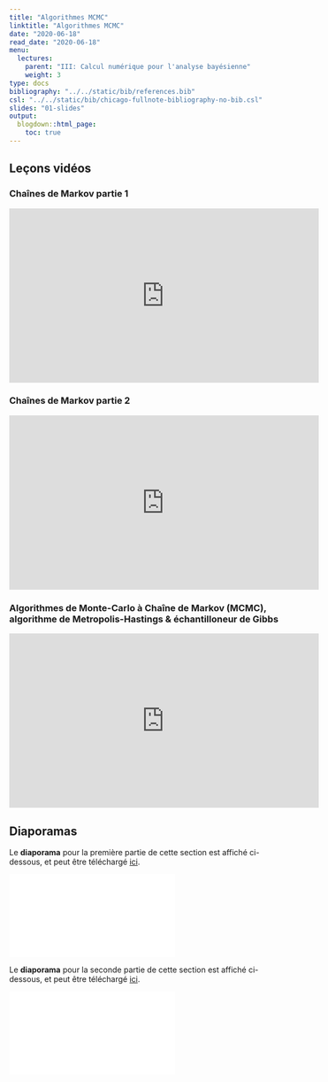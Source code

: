 ```yaml
---
title: "Algorithmes MCMC"
linktitle: "Algorithmes MCMC"
date: "2020-06-18"
read_date: "2020-06-18"
menu:
  lectures:
    parent: "III: Calcul numérique pour l'analyse bayésienne"
    weight: 3
type: docs
bibliography: "../../static/bib/references.bib"
csl: "../../static/bib/chicago-fullnote-bibliography-no-bib.csl"
slides: "01-slides"
output:
  blogdown::html_page:
    toc: true
---
```


## Leçons vidéos

### Chaînes de Markov partie 1
<iframe width="560" height="315" src="https://www.youtube.com/embed/YrN85dfVY1w" frameborder="0" allow="accelerometer; autoplay; encrypted-media; gyroscope; picture-in-picture" allowfullscreen></iframe>

### Chaînes de Markov partie 2
<iframe width="560" height="315" src="https://www.youtube.com/embed/PVyD1CBs2KU" frameborder="0" allow="accelerometer; autoplay; encrypted-media; gyroscope; picture-in-picture" allowfullscreen></iframe>

### Algorithmes de Monte-Carlo à Chaîne de Markov (MCMC), algorithme de Metropolis-Hastings & échantilloneur de Gibbs
<iframe width="560" height="315" src="https://www.youtube.com/embed/4vyumvSy_x0" frameborder="0" allow="accelerometer; autoplay; encrypted-media; gyroscope; picture-in-picture" allowfullscreen></iframe>

## Diaporamas

Le **diaporama** pour la première partie de cette section est affiché ci-dessous, et peut être téléchargé [ici](/slides/slidesMCMCMarkovChains.pdf).

<html>
<body>
  <object data="/slides/slidesMCMCMarkovChains.pdf##view=fit" type="application/pdf" width="420" height="237">
        <embed src="/slides/slidesMCMCMarkovChains.pdf##view=fit" type="application/pdf"/>
  </object>
</body>
</html>

Le **diaporama** pour la seconde partie de cette section est affiché ci-dessous, et peut être téléchargé [ici](/slides/slidesMCMCAlgos.pdf).

<html>
<body>
  <object data="/slides/slidesMCMCAlgos.pdf##view=fit" type="application/pdf" width="420" height="237">
        <embed src="/slides/slidesMCMCAlgos.pdf##view=fit" type="application/pdf"/>
  </object>
</body>
</html>